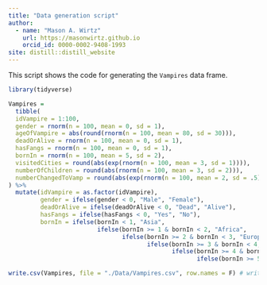 ```yaml
---
title: "Data generation script"
author:
  - name: "Mason A. Wirtz"
    url: https://masonwirtz.github.io
    orcid_id: 0000-0002-9408-1993
site: distill::distill_website
---
```


This script shows the code for generating the `Vampires` data frame. 

```r

library(tidyverse)

Vampires =
  tibble(
  idVampire = 1:100,
  gender = rnorm(n = 100, mean = 0, sd = 1),
  ageOfVampire = abs(round(rnorm(n = 100, mean = 80, sd = 30))),
  deadOrAlive = rnorm(n = 100, mean = 0, sd = 1),
  hasFangs = rnorm(n = 100, mean = 0, sd = 1),
  bornIn = rnorm(n = 100, mean = 5, sd = 2),
  visitedCities = round(abs(exp(rnorm(n = 100, mean = 3, sd = 1)))),
  numberOfChildren = round(abs(rnorm(n = 100, mean = 3, sd = 2))),
  numberChangedToVamp = round(abs(exp(rnorm(n = 100, mean = 2, sd = .5))))
) %>%
  mutate(idVampire = as.factor(idVampire),
         gender = ifelse(gender < 0, "Male", "Female"),
         deadOrAlive = ifelse(deadOrAlive < 0, "Dead", "Alive"),
         hasFangs = ifelse(hasFangs < 0, "Yes", "No"),
         bornIn = ifelse(bornIn < 1, "Asia",
                         ifelse(bornIn >= 1 & bornIn < 2, "Africa",
                                ifelse(bornIn >= 2 & bornIn < 3, "Europa",
                                       ifelse(bornIn >= 3 & bornIn < 4, "North America",
                                              ifelse(bornIn >= 4 & bornIn < 5, "South America",
                                                     ifelse(bornIn >= 5 & bornIn < 6, "Australia", "Antarctica")))))))

write.csv(Vampires, file = "./Data/Vampires.csv", row.names = F) # write the file

```

